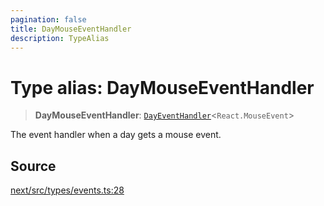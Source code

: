 ```yaml
---
pagination: false
title: DayMouseEventHandler
description: TypeAlias
---
```


# Type alias: DayMouseEventHandler

> **DayMouseEventHandler**: [`DayEventHandler`](/api/next/type-aliases/DayEventHandler.mdx)\<`React.MouseEvent`\>

The event handler when a day gets a mouse event.

## Source

[next/src/types/events.ts:28](https://github.com/gpbl/react-day-picker/blob/575f9be39/next/src/types/events.ts#L28)
